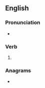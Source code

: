 ==English==

===Pronunciation===
* {{rhymes|æʃt|lang=en}}

===Verb===
{{head|en|verb form}}

# {{en-past of|plash}}

===Anagrams===
* {{anagrams|en|L-shaped|shelpad}}